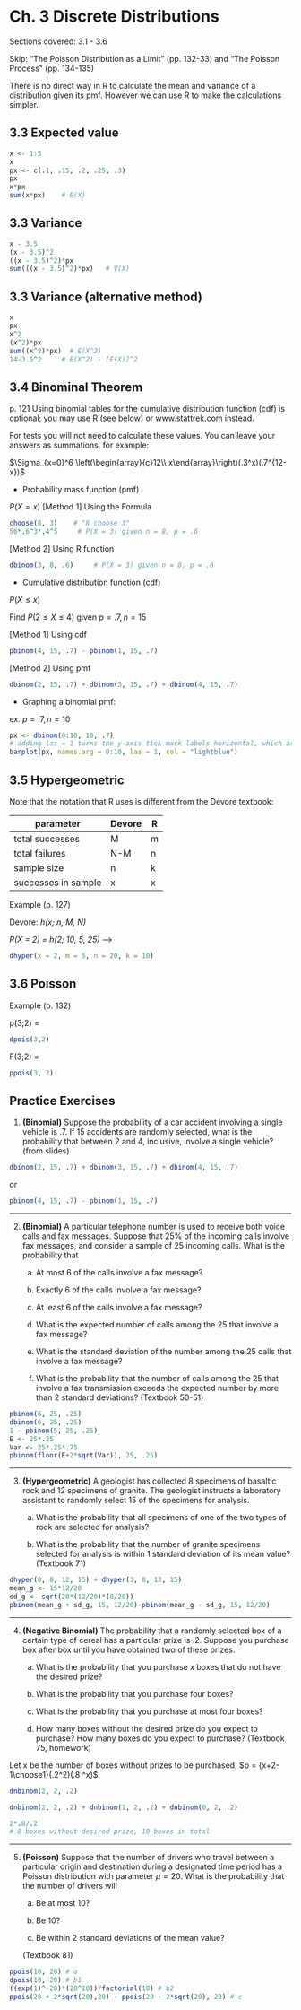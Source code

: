 # Ch. 3 Discrete Distributions {-}

Sections covered: 3.1 - 3.6

Skip: "The Poisson Distribution as a Limit" (pp. 132-33) and "The Poisson Process" (pp. 134-135)

There is no direct way in R to calculate the mean and variance of a distribution given its pmf. However we can use R to make the calculations simpler.

## 3.3 Expected value {-}

```r
x <- 1:5
x
px <- c(.1, .15, .2, .25, .3)
px
x*px
sum(x*px)    # E(X)
```

## 3.3 Variance {-}

```r
x - 3.5
(x - 3.5)^2
((x - 3.5)^2)*px
sum(((x - 3.5)^2)*px)   # V(X)
```

## 3.3 Variance (alternative method) {-}
```r
x
px
x^2
(x^2)*px
sum((x^2)*px)  # E(X^2)
14-3.5^2     # E(X^2) - [E(X)]^2
```

## 3.4 Binominal Theorem {-}

p. 121 Using binomial tables for the cumulative distribution function (cdf) is optional; you may use R (see below) or [www.stattrek.com](http://www.stattrek.com) instead.

For tests you will not need to calculate these values. You can leave your answers as summations, for example:

$\Sigma_{x=0}^6 \left(\begin{array}{c}12\\ x\end{array}\right)(.3^x)(.7^{12-x})$



* Probability mass function (pmf)

$P(X = x)$
[Method 1] Using the Formula

```r
choose(8, 3)    # "8 choose 3"
56*.6^3*.4^5     # P(X = 3) given n = 8, p = .6
```

[Method 2] Using R function

```r
dbinom(3, 8, .6)     # P(X = 3) given n = 8, p = .6
```

* Cumulative distribution function (cdf)

$P(X \leq x)$

Find $P(2 \leq X \leq 4)$ given $p = .7, n = 15$

[Method 1] Using cdf
```r
pbinom(4, 15, .7) - pbinom(1, 15, .7)
```

[Method 2] Using pmf

```r
dbinom(2, 15, .7) + dbinom(3, 15, .7) + dbinom(4, 15, .7)
```

* Graphing a binomial pmf:

ex. $p = .7, n = 10$

```r
px <- dbinom(0:10, 10, .7)
# adding las = 1 turns the y-axis tick mark labels horizontal, which are easier to read
barplot(px, names.arg = 0:10, las = 1, col = "lightblue")
```



## 3.5 Hypergeometric {-}

Note that the notation that R uses is different from the Devore textbook:

|parameter|Devore|R|
|---------|------|-|
|total successes|M|m|
|total failures|N-M|n|
|sample size|n|k|
|successes in sample|x|x|

Example (p. 127)

Devore: *h(x; n, M, N)*

*P(X = 2) = h(2; 10, 5, 25)* -->

```r
dhyper(x = 2, m = 5, n = 20, k = 10)
```

## 3.6 Poisson {-}

Example (p. 132)

p(3;2) =

```r
dpois(3,2)
```

F(3;2) =

```r
ppois(3, 2)
```

## Practice Exercises {-}
1. **(Binomial)** Suppose the probability of a car accident involving a single vehicle is .7. If 15 accidents are randomly selected, what is the probability that between 2 and 4, inclusive, involve a single vehicle? (from slides)

```r
dbinom(2, 15, .7) + dbinom(3, 15, .7) + dbinom(4, 15, .7)
```

or

```r
pbinom(4, 15, .7) - pbinom(1, 15, .7)
```

-----

2. **(Binomial)** A particular telephone number is used to receive both voice calls and fax messages. Suppose that 25% of the incoming calls involve fax messages, and consider a sample of 25 incoming calls. What is the probability that

   a. At most 6 of the calls involve a fax message? 

   b. Exactly 6 of the calls involve a fax message? 

   c. At least 6 of the calls involve a fax message? 

   d. What is the expected number of calls among the 25 that involve a fax message? 

   e. What is the standard deviation of the number among the 25 calls that involve a fax message? 

   f. What is the probability that the number of calls among the 25 that involve a fax transmission exceeds the expected number by more than 2 standard deviations? (Textbook 50-51)

```r
pbinom(6, 25, .25)
dbinom(6, 25, .25)
1 - pbinom(5, 25, .25)
E <- 25*.25
Var <- 25*.25*.75
pbinom(floor(E+2*sqrt(Var)), 25, .25)
```



-----

3. **(Hypergeometric)**  A geologist has collected 8 specimens of basaltic rock and 12 specimens of granite. The geologist instructs a laboratory assistant to randomly select 15 of the specimens for analysis. 

   a. What is the probability that all specimens of one of the two types of rock are selected for analysis? 

   b. What is the probability that the number of granite specimens selected for analysis is within 1 standard deviation of its mean value? (Textbook 71)

```r
dhyper(8, 8, 12, 15) + dhyper(3, 8, 12, 15)
mean_g <- 15*12/20
sd_g <- sqrt(20*(12/20)*(8/20))
pbinom(mean_g + sd_g, 15, 12/20)-pbinom(mean_g - sd_g, 15, 12/20)
```


-----

4. **(Negative Binomial)** The probability that a randomly selected box of a certain type of cereal has a particular prize is .2. Suppose you purchase box after box until you have obtained two of these prizes. 

   a. What is the probability that you purchase $x$ boxes that do not have the desired prize? 

   b. What is the probability that you purchase four boxes? 

   c. What is the probability that you purchase at most four boxes? 

   d. How many boxes without the desired prize do you expect to purchase? How many boxes do you expect to purchase? (Textbook 75, homework)

Let x be the number of boxes without prizes to be purchased, $p = {x+2-1\choose1}(.2^2)(.8 ^x)$

```r
dnbinom(2, 2, .2)

dnbinom(2, 2, .2) + dnbinom(1, 2, .2) + dnbinom(0, 2, .2)

2*.8/.2
# 8 boxes without desired prize, 10 boxes in total
```



-----

5. **(Poisson)** Suppose that the number of drivers who travel between a particular origin and destination during a designated time period has a Poisson distribution with parameter $\mu = 20$. What is the probability that the number of drivers will 

   a. Be at most 10? 

   b. Be 10?

   c. Be within 2 standard deviations of the mean value? 

   (Textbook 81)

```r
ppois(10, 20) # a
dpois(10, 20) # b1
((exp(1)^-20)*(20^10))/factorial(10) # b2
ppois(20 + 2*sqrt(20),20) - ppois(20 - 2*sqrt(20), 20) # c
```

